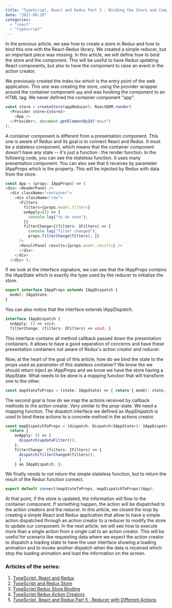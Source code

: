 ```yaml
---
title: "TypeScript, React and Redux Part 3 : Binding the Store and Component"
date: "2017-09-20"
categories: 
  - "react"
  - "typescript"
---
```


In the previous article, we saw how to create a store in Redux and how to bind this one with the React-Redux library. We created a simple reducer, but an important piece was missing. In this article, we will define how to bind the store and the component. This will be useful to have Redux updating React components, but also to have the component to raise an event in the action creator.

We previously created the index.tsx which is the entry point of the web application. This one was creating the store, using the provider wrapper around the container component `app` and was hooking the component to an HTML tag. We never defined the container component "app".

```typescript
const store = createStore(appReducer); ReactDOM.render(
  <Provider store={store}> 
    <App /> 
  </Provider>, document.getElementById("main")
); 
``` 


A container component is different from a presentation component. This one is aware of Redux and its goal is to connect React and Redux. It must be a stateless component, which means that the container component doesn't have any state -- it's just a function : the render function. In the following code, you can see the stateless function. It uses many presentation component. You can also see that it receives by parameter IAppProps which is the property. This will be injected by Redux with data from the store.

```typescript
const App = (props: IAppProps) => (
<div> <HeaderPanel /> 
  <div className="container"> 
    <div className="row"> 
      <Filters 
        filters={props.model.filters} 
        onApply={() => { 
          console.log("to do soon"); 
        }} 
        filterChange={(filters: IFilters) => { 
          console.log("filter changed"); 
          props.filterChange(filters); }} 
      /> 
      <ResultPanel results={props.model.results} /> 
      </div> 
    </div> 
  </div> ); 
``` 


If we look at the interface signature, we can see that the IAppProps contains the IAppState which is exactly the type used by the reducer to initialize the store.

```typescript
export interface IAppProps extends IAppDispatch { 
  model: IAppState; 
} 
``` 

You can also notice that the interface extends IAppDispatch. 

```typescript
interface IAppDispatch { 
  onApply: () => void; 
  filterChange: (filters: IFilters) => void; } 
``` 

This interface contains all method callback passed down the presentation containers. It allows to have a good separation of concerns and have these presentation containers not aware of Redux's action creator and reducer.

Now, at the heart of the goal of this article, how do we bind the state to the props used as parameter of this stateless container? We know the we should return inject an IAppProps and we know we have the store having a IAppState. What needs to be done is a mapping function that will transform one to the other.

```typescript
const mapStateToProps = (state: IAppState) => { return { model: state, } as IAppProps }; 
``` 


The second goal is how do we map the actions received by callback methods to the action creator. Very similar to the prop-state. We need a mapping function. The dispatch interface we defined as IAppDispatch is used to bind these actions to a concrete method in the actions creator. 

```typescript
const mapDispatchToProps = (dispatch: Dispatch<IAppState>): IAppDispatch => { 
  return { 
    onApply: () => { 
      dispatch(updateFilter()); 
    }, 
    filterChange: (filters: IFilters) => { 
      dispatch(filterChanged(filters)); 
      } 
    } as IAppDispatch; }; 
``` 

We finally needs to not return the simple stateless function, but to return the result of the Redux function connect. 
 
```typescript
export default connect(mapStateToProps, mapDispatchToProps)(App); 
``` 


At that point, if the store is updated, the information will flow to the container component. If something happen, the action will be dispatched to the action creators and the reducer. In this article, we closed the loop by creating a simple React and Redux application that allow to have a simple action dispatched through an action creator to a reducer to modify the store to update our component. In the next article, we will see how to execute more than a single action from a single call to an action creator. This will be useful for scenario like requesting data where we expect the action creator to dispatch a loading state to have the user interface showing a loading animation and to invoke another dispatch when the data is received which stop the loading animation and load the information on the screen.

### Articles of the series:

1. [TypeScript, React and Redux](http://patrickdesjardins.com/blog/typescript-react-and-redux-part-1-the-big-picture)
2. [TypeScript and Redux Store](http://patrickdesjardins.com/blog/typescript-react-and-redux-part-2-creating-the-store-and-the-reducer)
3. [TypeScript Redux Store Binding](http://patrickdesjardins.com/blog/typescript-react-and-redux-part-3-binding-the-store-and-component)
4. [TypeScript Redux Action Creators](http://patrickdesjardins.com/blog/typescript-react-and-redux-part-4-multiple-returns-from-action-creator)
5. [TypeScript, React and Redux Part 5 : Reducer with Different Actions](http://patrickdesjardins.com/blog/typescript-react-and-redux-part-5-reducer-with-different-actions)
